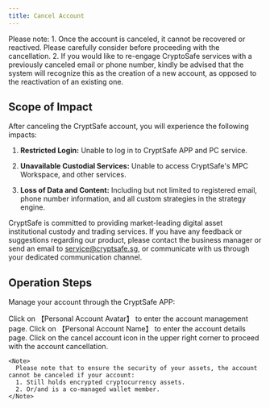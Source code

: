 ```yaml
---
title: Cancel Account
---
```


<Warning>
Please note:
1. Once the account is canceled, it cannot be recovered or reactived. Please carefully consider before proceeding with the cancellation.
2. If you would like to re-engage CryptoSafe services with a previously canceled email or phone number, kindly be advised that the system will recognize this as the creation of a new account, as opposed to the reactivation of an existing one.

</Warning>

##  Scope of Impact

After canceling the CryptSafe account, you will experience the following impacts:

1. **Restricted Login:** Unable to log in to CryptSafe APP and PC service.

2. **Unavailable Custodial Services:** Unable to access CryptSafe's MPC Workspace, and other services.

3. **Loss of Data and Content:** Including but not limited to registered email, phone number information, and all custom strategies in the strategy engine.

CryptSafe is committed to providing market-leading digital asset institutional custody and trading services. If you have any feedback or suggestions regarding our product, please contact the business manager or send an email to [service@cryptsafe.sg](mailto:service@cryptsafe.sg), or communicate with us through your dedicated communication channel.

##  Operation Steps

Manage your account through the CryptSafe APP:


<Steps>
  <Step title="Personal Account Center">
    Click on 【Personal Account Avatar】 to enter the account management page.
  </Step>

  <Step title="Account Details">
    Click on 【Personal Account Name】 to enter the account details page.
  </Step>

  <Step title="Cancel Account">
    Click on the cancel account icon in the upper right corner to proceed with the account cancellation.

    <Note>
      Please note that to ensure the security of your assets, the account cannot be canceled if your account:
      1. Still holds encrypted cryptocurrency assets.
      2. Or/and is a co-managed wallet member.
    </Note>
  </Step>
</Steps>
